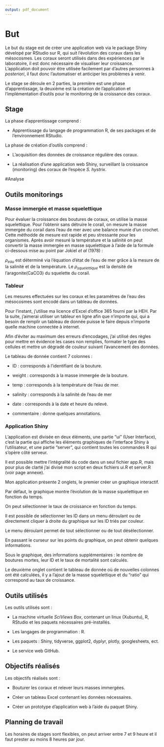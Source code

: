 ```yaml
---
output: pdf_document
---
```


# But

Le but du stage est de créer une application web via le package Shiny dévelopé par RStudio sur R, qui suit l'évolution des coraux dans les mésocosmes. Les coraux seront utilisés dans des expériences par le laboratoire, il est donc nécessaire de visualiser leur croissance.
L'application doit pouvoir être utilisée facilement par d'autres personnes à *posteriori*, il faut donc l'automatiser et anticiper les problèmes à venir.

Le stage se déroule en 2 parties, la première est une phase d'apprentissage, la deuxième est la création de l'application et l'implémentation d'outils pour le monitoring de la croissance des coraux.

## Stage

La phase d'apprentissage comprend :

* Apprentissage du langage de programmation R, de ses packages et de l'environnement RStudio.

La phase de création d'outils comprend :

* L'acquisition des données de croissance régulière des coraux.

* La réalisation d'une application web Shiny, surveillant la croissance (monitoring) des coraux de l'espèce *S. hystrix*.


#Analyse

## Outils monitorings

### Masse immergée et masse squelettique
<!-- MASSE -->
Pour évaluer la croissance des boutures de coraux, on utilise la masse squelettique. Pour l'obtenir sans détruire le corail, on mesure la masse immergée du corail dans l'eau de mer avec une balance munie d'un crochet. Cette méthodde de mesure est rapide et peu stressante pour les organismes. Après avoir mesuré la température et la salinité on peut convertir la masse immergée en masse squelettique à l'aide de la formule ci-dessous mise au point par Jokiel *et al* (1978) :

\begin{equation}
\large
  m_{squelettique} = \frac {m_{immerge}}{ \frac{1 - \rho_{eau}}{ \rho_{squelettique}}}
\end{equation}

$\rho_{eau}$ est déterminé via l'équation d'état de l'eau de mer grâce à la mesure de la salinité et de la température.
Le $\rho_{squelettique}$ est la densité de l'aragonite(CaCO3) <!-- # \chemform{CaCO_3} -->du squelette du corail.

### Tableur

Les mesures effectuées sur les coraux et les paramètres de l'eau des mésocosmes sont encodé dans un tableau de données.

Pour l'instant, j'utilise ma licence d'Excel d'office 365 fourni par la HEH. Par la suite, j'aimerai utiliser un tableur en ligne afin que n'importe qui, qui a besoin de remplir un tableau de donnée puisse le faire depuis n'importe quelle machine connectée à internet.

Afin d'éviter au maximum des erreurs d'encodages, j'ai utilisé des règles pour mettre en évidence les cases non remplies, formater le type des cellules et mettre un dégradé de couleur suivant l'avancement des données.

\begin{figure}[h!]
\includegraphics[]{../image/excel3.PNG}
\caption{Mise en forme conditionnelle d'Excel}
\end{figure}

Le tableau de donnée contient 7 colonnes :

* ID : corresponds à l'identifiant de la bouture.

* weight : corresponds à la masse immergée de la bouture.

* temp : corresponds à la température de l'eau de mer.

* salinity : corresponds à la salinité de l'eau de mer

* date : corresponds à la date et heure du relevé.

* commentaire : donne quelques annotations.


\begin{figure}[h!]
\includegraphics[]{../image/excel1.PNG}
\caption{Tableau de donnée}
\end{figure}

### Application Shiny

L'application est divisée en deux éléments, une partie "ui" (User Interface), c'est la partie qui affiche les éléments graphiques de l'interface Shiny à l'utilisateur, et une partie "server", qui contient toutes les commandes R qui s'opère côté serveur.

Il est possible mettre l'intégralité du code dans un seul fichier app.R, mais pour plus de clarté j'ai divisé mon script en deux fichiers ui.R et server.R (voir page annexe).

Mon application présente 2 onglets, le premier créer un graphique interactif.

\begin{figure}[h!]
\includegraphics[]{../image/shiny1.PNG}
\caption{Application Shiny : légende}
\end{figure}

Par défaut, le graphique montre l'évolution de la masse squelettique en fonction du temps.

\begin{figure}[h!]
\includegraphics[]{../image/shiny2.PNG}
\caption{Application Shiny : masse squelettique}
\end{figure}

On peut sélectionner le taux de croissance en fonction du temps.

<!-- ajouter les formules de calcul du taux de croissance -->

\begin{figure}[h!]
\includegraphics[]{../image/shiny3.PNG}
\caption{Application Shiny : taux de croissance}
\end{figure}

Il est possible de sélectionner les ID dans un menu déroulant ou de directement cliquer à droite du graphique sur les ID triés par couleur. 

Le menu déroulant permet de tout sélectionner ou de tout désélectionner.

\begin{figure}[h!]
\includegraphics[]{../image/shiny4.PNG}
\caption{Application Shiny : menu déroulant}
\end{figure}

\begin{figure}[h!]
\includegraphics[]{../image/shiny5.PNG}
\caption{Application Shiny : affichage intéractif}
\end{figure}

En passant le curseur sur les points du graphique, on peut obtenir quelques informations.

Sous le graphique, des informations supplémentaires : le nombre de boutures mortes, leur ID et le taux de mortalité sont calculés.

<!-- Attention que l'information : ma dernière ligne en va pas vraiment intéressé les utilisateurs de l'app. Est ce que cette info est nécessaire ?  -->

\begin{figure}[h!]
\includegraphics[]{../image/shiny7.PNG}
\caption{Application Shiny : informations supplémentaires}
\end{figure}

Le deuxième onglet contient le tableau de donnée où de nouvelles colonnes ont été calculées, il y a l'ajout de la masse squelettique et du "ratio" qui correspond au taux de croissance.

\begin{figure}[h!]
\includegraphics[]{../image/shiny8.PNG}
\caption{Application Shiny : tableau de donnée}
\end{figure}



## Outils utilisés

Les outils utilisés sont :

* La machine virtuelle *SciViews Box*, contenant un linux (Xubuntu), R, RStudio et les paquets nécessaires pré-installés.

* Les langages de programmation : R.

* Les paquets : Shiny, tidyverse, ggplot2, dyplyr, plotly, googlesheets, ect.

* Le service web GitHub.


## Objectifs réalisés

Les objectifs réalisés sont :

* Bouturer les coraux et relever leurs masses immergées.

* Créer un tableau Excel contenant les données nécessaires.

* Créer un prototype d'application web à l'aide du paquet Shiny.

## Planning de travail

Les horaires de stages sont flexibles, on peut arriver entre 7 et 9 heure et il faut prester au moins 8 heures par jour.









